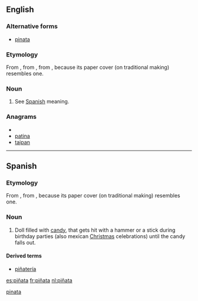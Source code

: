 {{wikipedia|Piñata}}
{{also|pinata}}
==English==

===Alternative forms===
* [[pinata]]

===Etymology===
From {{etyl|es|en}} {{term|piñata|lang=es}}, from {{term|piña|lang=es}}, from {{etyl|la|en}} {{term|pinea||pinecone|lang=la}}, because its paper cover (on traditional making) resembles one.

===Noun===
{{en-noun}}

# See [[piñata#Spanish|Spanish]] meaning.

===Anagrams===
* {{alphagram|aainpt}}
* [[patina#English|patina]]
* [[taipan#English|taipan]]


[[Category:English terms spelled with Ñ|pinata]]

----

==Spanish==

===Etymology===
From {{term|piña|lang=es}}, from {{etyl|la|es}} {{term|pinea||pinecone|lang=la}}, because its paper cover (on traditional making) resembles one.

===Noun===
{{es-noun-f}}

# Doll filled with [[candy]], that gets hit with a hammer or a stick during birthday parties (also mexican [[Christmas]] celebrations) until the candy falls out.

====Derived terms====
* [[piñatería]] {{f}}

[[es:piñata]]
[[fr:piñata]]
[[nl:piñata]]